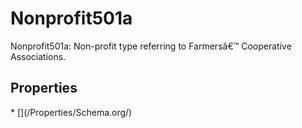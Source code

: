 
# Nonprofit501a

Nonprofit501a: Non-profit type referring to Farmersâ€™ Cooperative Associations.

## Properties

<Grid>
* [](/Properties/Schema.org/)

</Grid>

